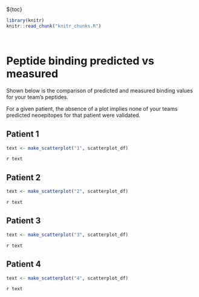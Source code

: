 ${toc}

```r
library(knitr)
knitr::read_chunk("knitr_chunks.R")
```

```r
```

```r
```
# Peptide binding predicted vs measured

Shown below is the comparison of predicted and measured binding values for your team's peptides.

For a given patient, the absence of a plot implies none of your teams predicted neoepitopes for that patient were validated.

## Patient 1
```r
text <- make_scatterplot("1", scatterplot_df)
```
`r text`

## Patient 2
```r
text <- make_scatterplot("2", scatterplot_df)
```
`r text`

## Patient 3
```r
text <- make_scatterplot("3", scatterplot_df)
```
`r text`

## Patient 4
```r
text <- make_scatterplot("4", scatterplot_df)
```
`r text`